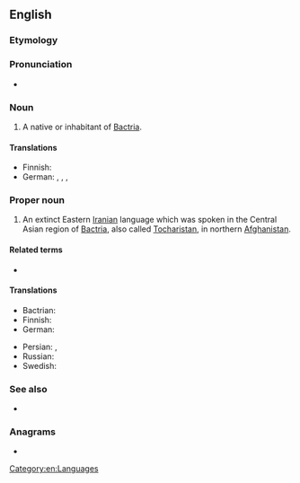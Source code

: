 ==English==
{{wikipedia}}

===Etymology===
{{suffix|en|Bactria|an}}

===Pronunciation===
* {{a|UK}} {{IPA|en|/ˈbæktɹɪən/}}

===Noun===
{{en-noun}}

# A native or inhabitant of [[Bactria]].

====Translations====
{{trans-top|a native or inhabitant of Bactria}}
* Finnish: {{t|fi|baktrialainen}}
* German: {{t|de|Baktrier|m}}, {{t|de|Baktrierin|f}}, {{t|de|Baktrer|m}}, {{t|de|Baktrerin|f}}
{{trans-mid}}
{{trans-bottom}}

===Proper noun===
{{en-proper noun}}

# An extinct Eastern [[Iranian]] language which was spoken in the Central Asian region of [[Bactria]], also called [[Tocharistan]], in northern [[Afghanistan]].

====Related terms====
* {{l|en|Bactrian camel}}

====Translations====
{{trans-top|language}}
* Bactrian: {{t|xbc|αριαο|sc=Grek}}
* Finnish: {{t|fi|baktria}}
* German: {{t|de|Baktrisch|n}}
{{trans-mid}}
* Persian: {{t+|fa|باختری}}, {{t|fa|بلخی|tr=balxi}}
* Russian: {{t+|ru|бактрийский}}
* Swedish: {{t|sv|baktriska|c}}
{{trans-bottom}}

===See also===
* {{langcat|xbc}}

===Anagrams===
* {{anagrams|en|a=aabcinrt|Catbrain|anticrab}}

[[Category:en:Languages]]
